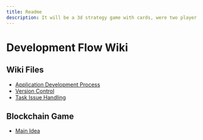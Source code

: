 ```yaml
---
title: Readme
description: It will be a 3d strategy game with cards, were two player will battle with units, until the base of a player gets destroyed (or time runs out?).
---
```


# Development Flow Wiki

## Wiki Files

+ [Application Development Process](Application-Development-Process.md)
+ [Version Control](Version-Control.md)
+ [Task Issue Handling](Task-Issue-Handling.md)

## Blockchain Game

+ [Main Idea](blockchain-game.md)
